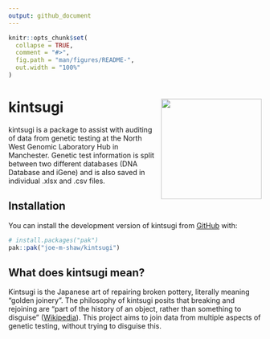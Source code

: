 ```yaml
---
output: github_document
---
```


<!-- README.md is generated from README.Rmd. Please edit that file -->

```r
knitr::opts_chunk$set(
  collapse = TRUE,
  comment = "#>",
  fig.path = "man/figures/README-",
  out.width = "100%"
)
```

# kintsugi <img src="man/figures/logo.png" align="right" height="200" alt="" />

<!-- badges: start -->
<!-- badges: end -->

kintsugi is a package to assist with auditing of data from genetic testing at the North West Genomic Laboratory Hub in Manchester. Genetic test information is split between two different databases (DNA Database and iGene) and is also saved in individual .xlsx and .csv files.

## Installation

You can install the development version of kintsugi from [GitHub](https://github.com/) with:

``` r
# install.packages("pak")
pak::pak("joe-m-shaw/kintsugi")
```

## What does kintsugi mean?

Kintsugi is the Japanese art of repairing broken pottery, literally meaning "golden joinery".
The philosophy of kintsugi posits that breaking and rejoining are "part of the history of an object, rather than something to disguise" ([Wikipedia](https://en.wikipedia.org/wiki/Kintsugi)).
This project aims to join data from multiple aspects of genetic testing, without trying to disguise this.
